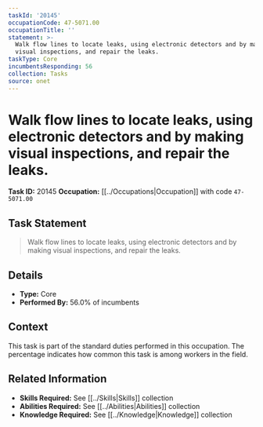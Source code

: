 ```yaml
---
taskId: '20145'
occupationCode: 47-5071.00
occupationTitle: ''
statement: >-
  Walk flow lines to locate leaks, using electronic detectors and by making
  visual inspections, and repair the leaks.
taskType: Core
incumbentsResponding: 56
collection: Tasks
source: onet
---
```

# Walk flow lines to locate leaks, using electronic detectors and by making visual inspections, and repair the leaks.

**Task ID:** 20145
**Occupation:** [[../Occupations|Occupation]] with code `47-5071.00`

## Task Statement

> Walk flow lines to locate leaks, using electronic detectors and by making visual inspections, and repair the leaks.

## Details

- **Type:** Core
- **Performed By:** 56.0% of incumbents

## Context

This task is part of the standard duties performed in this occupation. The percentage indicates how common this task is among workers in the field.

## Related Information

- **Skills Required:** See [[../Skills|Skills]] collection
- **Abilities Required:** See [[../Abilities|Abilities]] collection
- **Knowledge Required:** See [[../Knowledge|Knowledge]] collection
